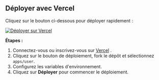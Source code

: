 ## Déployer avec Vercel

Cliquez sur le bouton ci-dessous pour déployer rapidement :

[![Déployer sur Vercel](https://vercel.com/button)](https://vercel.com/new/clone?demo-description=PPanel%20est%20un%20outil%20de%20proxy%20open-source%20pur%2C%20professionnel%20et%20parfait%2C%20conçu%20pour%20être%20votre%20choix%20idéal%20pour%20l'apprentissage%20et%20l'utilisation%20pratique&demo-image=https%3A%2F%2Furlscan.io%2Fliveshot%2F%3Fwidth%3D1920%26height%3D1080%26url%3Dhttps%3A%2F%2Fuser.ppanel.dev&demo-title=Web%20utilisateur%20PPanel&demo-url=https%3A%2F%2Fuser.ppanel.dev%2F&from=.&project-name=ppanel-user-web&repository-name=ppanel-web&repository-url=https%3A%2F%2Fgithub.com%2Fperfect-panel%2Fppanel-web&root-directory=apps%2Fuser&skippable-integrations=1)

**Étapes :**

1. Connectez-vous ou inscrivez-vous sur [Vercel](https://vercel.com/) .
2. Cliquez sur le bouton de déploiement, fork le dépôt et sélectionnez `apps/user`.
3. Configurez les variables d'environnement.
4. Cliquez sur **Déployer** pour commencer le déploiement.


<Giscus />
